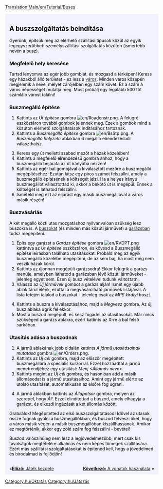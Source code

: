 [[Translation:Main/en/Tutorial/Buses]]{{en/-}}
{{en/Tabs|5|2
|Oktatás/Játék_Kezdete/Hu|1. Játék kezdete<!--
-->|Oktatás/Buszok/Hu|2. Buszok<!--
-->|Oktatás/Vonatok/Hu|3. Vonatok<!--
-->|Oktatás/Repülők/Hu|4. Repülők<!--
-->|Oktatás/Következtetések/Hu|5. Következtetések}}
<div style="padding:.5em 1em 1em 1em; border-top:none; background-color:#f1f2fe; color:#000;">

{{oktatás/Hu}}

==A buszszolgáltatás beindítása==
Gyerünk, építsük meg az elérhető szállítási típusok közül az egyik legegyszerűbbet: személyszállítási szolgáltatás közúton (ismertebb nevén a busz).
===Megfelelő hely keresése===
Tartsd lenyomva az egér jobb gombját, és mozgasd a térképen! Keress egy házakból álló területet - ez lesz a [[Main/hu/Települések|város]]. Minden város közepén megjelenik a neve, melyet zárójelben egy szám követ. Ez a szám a város népességét mutatja meg. Most próbálj egy legalább 500 főt számláló várost találni!
{{en/Phototable|[[File:hu/tutorial bus 1.png|400px|A town]]|Egy város|none}}

===Buszmegálló építése===
#Kattints az ''Út építése'' gombra [[File:en/Roadcnstr.png]]. A felugró eszköztáron további gombok jelennek meg. Ezek a gombok mind a közúton elérhető szolgáltatások indításához tartoznak.
#Kattints a ''Buszmegálló építése'' gombra [[File:en/BsStp.png]]. A ''Buszmegálló helyzete'' ablakban 6 megálló elrendezésből választhatsz.
{{en/Phototable|[[File:hu/tutorial bus 2.png]]|Válasasz egy elrendezést és egy helyet.|none|6=:}}

<ol start="3">
<li>Keress egy út melletti szabad mezőt a házak közelében!
<li>Kattints a megfelelő elrendezésű gombra ahhoz, hogy a buszmegálló bejárata az út irányába nézzen!
<li>Kattints az egér bal gombjával a kiválasztott mezőre a buszmegálló megépítéséhez! Ezután látsz egy piros számot felszállni, amely a buszmegálló építésének a költségét jelzi. Ha a helyes irányú buszmegállót választottad ki, akkor a bekötő út is megépül. Ennek a költségét is láthatod felszállni.
<li>Ismételd meg ezt az eljárást egy másik buszmegállóval a város másik részén!
</ol>
{{en/Phototable|[[File:hu/tutorial bus 4.png|400px]]|Miután megépült mindkét buszmegálló.|none|6=:}}

===Buszvásárlás===
A két megálló közti utas mozgatáshoz nyilvánvalóan szükség lesz buszokra is. A [[Main/hu/Buszok|buszokat]] (és minden más közúti járművet) a [[Main/hu/Járműtelepek|garázsban]] tudsz megépíteni.
#Építs egy garázst a ''Garázs építése'' gombra [[File:en/RVDPT.png]] kattintva az ''Út építése'' eszköztáron, és kövesd a Buszmegálló építése leírásban található utasításokat. Próbáld meg az egyik buszmegálló közelébe megépíteni, de az sem baj, ha most még nem veszik házak körül.
#Kattints az újonnan megépült garázsodra! Ekkor felugrik a garázs menüje, amelyben láthatod a garázsban lévő közúti járműveket - jelenleg egyet sem. Ezen új busz vételével tudunk változtatni.
#Válaszd az ''Új járművek'' gombot a garázs alján! Ismét egy újabb ablak tárul elénk, ezúttal a megvásárolható járművek listájával. A lista tetején találod a buszokat - jelenleg csak az ''MPS királyi busz''t.
{{en/Phototable|[[File:hu/tutorial bus 5.png]]|A garázs belsejében...|none|6=:}}

<ol start="4">
<li>Kattints a buszra a kiválasztásához, majd a ''Megvesz'' gombra. Az új busz ablaka ugrik fel ekkor.
<li>Most a buszod megépült, és kész fogadni az utasításokat. Már nincs szükséged a garázs ablakra, ezért kattints az X-re a bal felső sarkában.
</ol>

===Utasítás adása a buszodnak===
#A jármű ablakának jobb oldalán kattints ''A jármű utasításainak mutatása'' gombra [[File:en/Orders.png]].
#Kattints az ''Új cél'' gombra, majd az először megépített buszmegállóra a speciális kurzorral. Ezzel hozzáadtál a jármű menetrendjéhez egy utasítást: ''Menj <Állomás neve>''.
#Kattints megint az ''Új cél'' gombra, és hasonlóan add a másik állomásodat is a jármű utasításaihoz. Amint egy jármű elérte az utolsó utasítását, automatikusan az elsőre fog ugrani.
{{en/Phototable|[[File:hu/tutorial bus 6.png]]|Utasítások adása.|none|6=:}}

<ol start="4">
<li>A jármű ablakban kattints az ''Állapotsor'' gombra, melyen az szerepel, hogy ''Áll''. Ezzel elindítottad a buszod, amely elhagyja a garázst, és elkezdi ingázását a két állomás között.
</ol>
{{en/Phototable|[[File:hu/Tutorial bus 7.png]]|Az első buszod, amint eléri az állomást.|none|6=:}}
Gratulálok! Megépítetted az első buszszolgáltatásod! Idővel az utasok össze fognak gyűlni a buszmegállókban, és buszod felveszi őket, hogy a város másik végén a másik buszmegállóban kiszállhassanak. Amikor ez megtörténik, akkor egy zöld szám fog felszállni - bevétel!

Buszod valószínűleg nem lesz a legjövedelmezőbb, mert csak kis távolságok megtételére alkalmas és nem képes tömegek szállítására. Ezért más szállítási szolgáltatásokat is építened kell, hogy a jövedelmed és birodalmad is fejlődjön!

<br style="clear:both;">
<span style="float: left">&laquo;[[Main/hu/Oktatás/Játék Kezdete|'''Előző:''' Játék kezdete]]</span>
<span style="float: right">[[Main/hu/Oktatás/Vonatok|'''Következő:''' A vonatok használata]] &raquo;</span>
</div>

[[Category:hu/Oktatás]]
[[Category:hu/Játszás]]